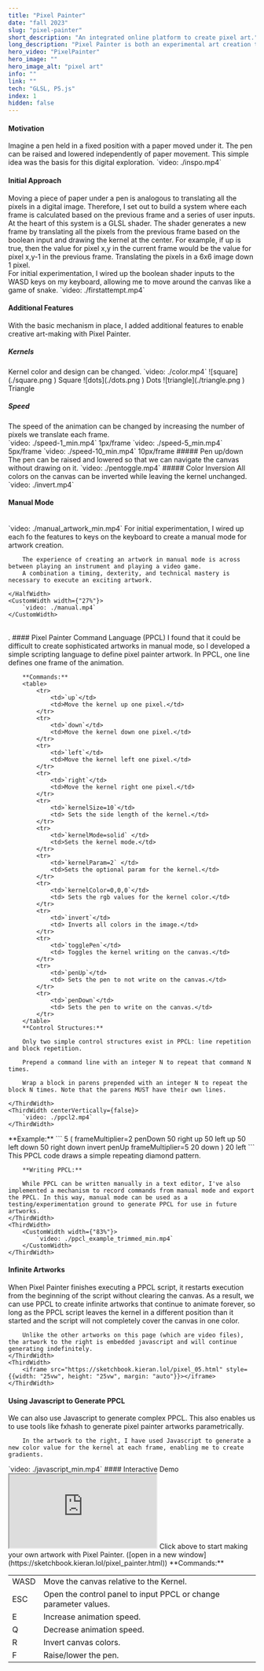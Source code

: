 ```yaml
---
title: "Pixel Painter"
date: "fall 2023"
slug: "pixel-painter"
short_description: "An integrated online platform to create pixel art."
long_description: "Pixel Painter is both an experimental art creation tool and a series of animated pixel artworks. A kernel fixed at the center of the screen paints on a blank canvas while the canvas moves beneath it. This platform leverages a GLSL shader, so that each frame is defined in terms of the previous frame and a series of boolean inputs."
hero_video: "PixelPainter"
hero_image: ""
hero_image_alt: "pixel art"
info: ""
link: ""
tech: "GLSL, P5.js"
index: 1
hidden: false
---
```


#### Motivation
<FlexContainer>
    <ThirdWidth>
       Imagine a pen held in a fixed position with a paper moved under it. The pen can be raised and lowered independently of paper movement. This simple idea was the basis for this digital exploration.
    </ThirdWidth>
    <ThirdWidth>
        `video: ./inspo.mp4`
    </ThirdWidth>
</FlexContainer>

#### Initial Approach
<FlexContainer>
    <ThirdWidth>
        Moving a piece of paper under a pen is analogous to translating all the pixels in a digital image. Therefore, I set out to build a system where each frame is calculated based on the previous frame and a series of user inputs.
    </ThirdWidth>
    <ThirdWidth>
       <SystemDiagram/>
    </ThirdWidth>
</FlexContainer>
<br/>
<FlexContainer>
    <ThirdWidth>
        At the heart of this system is a GLSL shader. The shader generates a new frame by translating all the pixels from the previous frame based on the boolean input and drawing the kernel at the center. For example, if up is true, then the value for pixel x,y
        in the current frame would be the value for pixel x,y-1 in the previous frame.
    </ThirdWidth>
    <ThirdWidth>
        <ShaderDiagram/>
        <Caption>Translating the pixels in a 6x6 image down 1 pixel.</Caption>
    </ThirdWidth>
</FlexContainer>
<br/>

<FlexContainer>
    <ThirdWidth>
        For initial experimentation, I wired up the boolean shader inputs to the WASD keys on my keyboard, allowing me
        to move around the canvas like a game of snake.
    </ThirdWidth>
    <ThirdWidth>
        <CustomWidth width={"83%"}>
            `video: ./firstattempt.mp4`
        </CustomWidth>
    </ThirdWidth>
</FlexContainer>

#### Additional Features
<FlexContainer>
    <ThirdWidth>
        With the basic mechanism in place, I added additional features to enable creative art-making with Pixel Painter.
    </ThirdWidth>
    <ThirdWidth>
    </ThirdWidth>
</FlexContainer>

##### Kernels
<FlexContainer>
    <ThirdWidth>
       Kernel color and design can be changed.
    </ThirdWidth>
    <ThirdWidth>
        <CustomWidth width={"83%"}>
            `video: ./color.mp4`
        </CustomWidth>
        <FlexContainer>
            <CustomWidth width={"30%"}>
                ![square](./square.png )
                <Caption>Square</Caption>
            </CustomWidth>
            <CustomWidth width={"30%"}>
                ![dots](./dots.png )
                <Caption>Dots</Caption>
            </CustomWidth>
            <CustomWidth width={"30%"}>
                ![triangle](./triangle.png )
                <Caption>Triangle</Caption>
            </CustomWidth>
        </FlexContainer>
    </ThirdWidth>
</FlexContainer>

##### Speed
<FlexContainer>
    <ThirdWidth>
        The speed of the animation can be changed by increasing the number of pixels we translate each frame.
    </ThirdWidth>
    <ThirdWidth/>
</FlexContainer>
<br/>
<TwoThirdsWidth>
    <FlexContainer>
        <CustomWidth width={"30%"}>
            `video: ./speed-1_min.mp4`
            <Caption>1px/frame</Caption>
        </CustomWidth>
        <CustomWidth width={"30%"}>
            `video: ./speed-5_min.mp4`
            <Caption>5px/frame</Caption>
        </CustomWidth>
        <CustomWidth width={"30%"}>
            `video: ./speed-10_min.mp4`
            <Caption>10px/frame</Caption>
        </CustomWidth>
    </FlexContainer>
</TwoThirdsWidth>
##### Pen up/down
<FlexContainer>
    <ThirdWidth>
        The pen can be raised and lowered so that we can navigate the canvas without drawing on it.
    </ThirdWidth>
    <CustomWidth width={"25%"}>
        `video: ./pentoggle.mp4`
    </CustomWidth>
</FlexContainer>
##### Color Inversion
<FlexContainer>
    <ThirdWidth>
        All colors on the canvas can be inverted while leaving the kernel unchanged.
    </ThirdWidth>
    <CustomWidth width={"25%"}>
        `video: ./invert.mp4`
    </CustomWidth>
</FlexContainer>

#### Manual Mode
<FlexContainer>
    <HalfWidth>
        <br/>
        <FlexContainer>
            <CustomWidth width={"65%"}>
                `video: ./manual_artwork_min.mp4`
            </CustomWidth>
        </FlexContainer>
        For initial experimentation, I wired up each fo the features to keys on the keyboard to create a manual mode for artwork creation.

        The experience of creating an artwork in manual mode is across between playing an instrument and playing a video game.
        A combination a timing, dexterity, and technical mastery is necessary to execute an exciting artwork.

    </HalfWidth>
    <CustomWidth width={"27%"}>
        `video: ./manual.mp4`
    </CustomWidth>
</FlexContainer>
<br/>.
#### Pixel Painter Command Language (PPCL)


<FlexContainer>
    <ThirdWidth>
        I found that it could be difficult to create sophisticated artworks in manual mode, so I developed a simple
        scripting language to define pixel painter artwork.
        In PPCL, one line defines one frame of the animation.

        **Commands:**
        <table>
            <tr>
                <td>`up`</td>
                <td>Move the kernel up one pixel.</td>
            </tr>
            <tr>
                <td>`down`</td>
                <td>Move the kernel down one pixel.</td>
            </tr>
            <tr>
                <td>`left`</td>
                <td>Move the kernel left one pixel.</td>
            </tr>
            <tr>
                <td>`right`</td>
                <td>Move the kernel right one pixel.</td>
            </tr>
            <tr>
                <td>`kernelSize=10`</td>
                <td> Sets the side length of the kernel.</td>
            </tr>
            <tr>
                <td>`kernelMode=solid` </td>
                <td>Sets the kernel mode.</td>
            </tr>
            <tr>
                <td>`kernelParam=2` </td>
                <td>Sets the optional param for the kernel.</td>
            </tr>
            <tr>
                <td>`kernelColor=0,0,0`</td>
                <td> Sets the rgb values for the kernel color.</td>
            </tr>
            <tr>
                <td>`invert`</td>
                <td> Inverts all colors in the image.</td>
            </tr>
            <tr>
                <td>`togglePen`</td>
                <td> Toggles the kernel writing on the canvas.</td>
            </tr>
            <tr>
                <td>`penUp`</td>
                <td> Sets the pen to not write on the canvas.</td>
            </tr>
            <tr>
                <td>`penDown`</td>
                <td> Sets the pen to write on the canvas.</td>
            </tr>
        </table>
        **Control Structures:**

        Only two simple control structures exist in PPCL: line repetition and block repetition.

        Prepend a command line with an integer N to repeat that command N times.

        Wrap a block in parens prepended with an integer N to repeat the block N times. Note that the parens MUST have their own lines.

    </ThirdWidth>
    <ThirdWidth centerVertically={false}>
        `video: ./ppcl2.mp4`
    </ThirdWidth>
</FlexContainer>
<FlexContainer>
    <ThirdWidth>
        **Example:**
        ```
        5 (
        frameMultiplier=2
        penDown
        50 right up
        50 left up
        50 left down
        50 right down
        invert penUp
        frameMultiplier=5
        20 down
        )
        20 left
        ```
        This PPCL code draws a simple repeating diamond pattern.

        **Writing PPCL:**

        While PPCL can be written manually in a text editor, I've also implemented a mechanism to record commands from manual mode and export the PPCL. In this way, manual mode can be used as a testing/experimentation ground to generate PPCL for use in future artworks.
    </ThirdWidth>
    <ThirdWidth>
        <CustomWidth width={"83%"}>
            `video: ./ppcl_example_trimmed_min.mp4`
        </CustomWidth>
    </ThirdWidth>
</FlexContainer>


#### Infinite Artworks
<FlexContainer>
    <ThirdWidth>
        When Pixel Painter finishes executing a PPCL script, it restarts execution from the beginning of the script without clearing the canvas.
        As a result, we can use PPCL to create infinite artworks that continue to animate forever, so long as the PPCL script leaves the kernel in a different position than it started and the script will not completely cover the canvas in one color.

        Unlike the other artworks on this page (which are video files), the artwork to the right is embedded javascript and will continue generating indefinitely.
    </ThirdWidth>
    <ThirdWidth>
        <iframe src="https://sketchbook.kieran.lol/pixel_05.html" style={{width: "25vw", height: "25vw", margin: "auto"}}></iframe>
    </ThirdWidth>
</FlexContainer>


#### Using Javascript to Generate PPCL

<FlexContainer>
    <ThirdWidth>
        We can also use Javascript to generate complex PPCL. This also enables us to use tools like fxhash to generate pixel painter artworks parametrically.

        In the artwork to the right, I have used Javascript to generate a new color value for the kernel at each frame, enabling me to create gradients.
</ThirdWidth>
    <ThirdWidth>
        <CustomWidth width={"83%"}>
            `video: ./javascript_min.mp4`
        </CustomWidth>
    </ThirdWidth>
</FlexContainer>
#### Interactive Demo
<FlexContainer>
    <iframe src="https://sketchbook.kieran.lol/pixel_painter.html" style={{width: "45vw", height: "45vw", margin: "auto"}}></iframe>
    <Caption>Click above to start making your own artwork with Pixel Painter. ([open in a new window](https://sketchbook.kieran.lol/pixel_painter.html))</Caption>
</FlexContainer>
<ThirdWidth>
 **Commands:**
        <table>
    <tr>
        <td><Key>W</Key><Key>A</Key><Key>S</Key><Key>D</Key></td>
        <td>Move the canvas relative to the Kernel.</td>
    </tr>
    <tr>
        <td><Key>ESC</Key></td>
        <td>Open the control panel to input PPCL or change parameter values.</td>
    </tr>
    <tr>
        <td><Key>E</Key></td>
        <td>Increase animation speed.</td>
    </tr>
    <tr>
        <td><Key>Q</Key></td>
        <td>Decrease animation speed.</td>
    </tr>
    <tr>
        <td><Key>R</Key></td>
        <td> Invert canvas colors.</td>
    </tr>
    <tr>
        <td><Key>F</Key></td>
        <td>Raise/lower the pen.</td>
    </tr>
</table>
</ThirdWidth>